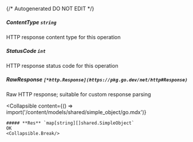 {/* Autogenerated DO NOT EDIT  */}

##### **ContentType** `string`
HTTP response content type for this operation

##### **StatusCode** `int`
HTTP response status code for this operation

##### **RawResponse** `[*http.Response](https://pkg.go.dev/net/http#Response)`
Raw HTTP response; suitable for custom response parsing

<Collapsible
    content={() => import('/content/models/shared/simple_object/go.mdx')}
>
    ##### **Res** `map[string][]shared.SimpleObject`
    OK
    <Collapsible.Break/>
</Collapsible>

